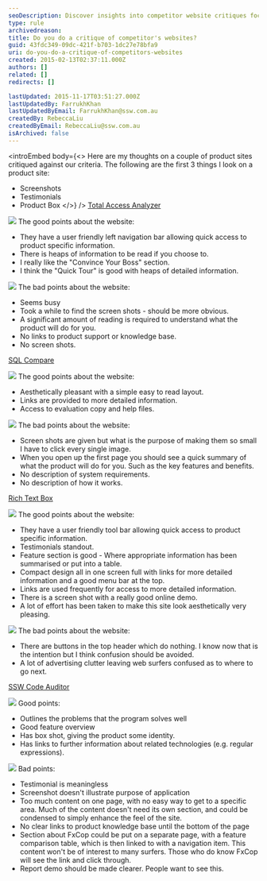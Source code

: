 ```yaml
---
seoDescription: Discover insights into competitor website critiques focusing on user experience, design, and functionality to help improve your digital presence.
type: rule
archivedreason:
title: Do you do a critique of competitor's websites?
guid: 43fdc349-09dc-421f-b703-1dc27e78bfa9
uri: do-you-do-a-critique-of-competitors-websites
created: 2015-02-13T02:37:11.000Z
authors: []
related: []
redirects: []

lastUpdated: 2015-11-17T03:51:27.000Z
lastUpdatedBy: FarrukhKhan
lastUpdatedByEmail: FarrukhKhan@ssw.com.au
createdBy: RebeccaLiu
createdByEmail: RebeccaLiu@ssw.com.au
isArchived: false
---
```


<introEmbed
  body={<>
Here are my thoughts on a couple of product sites critiqued against our criteria.       The following are the first 3 things I look on a product site:

* Screenshots
* Testimonials
* Product Box
  </>}
/>
[Total Access Analyzer](http://www.ssw.com.au/ssw/Redirect/TotalAcccessAnalyzer.htm)

![](/uploads/rules/do-you-do-a-critique-of-competitors-websites/../../assets/Good.gif) The good points about the website:

* They have a user friendly left navigation bar allowing quick access to product specific information.
* There is heaps of information to be read if you choose to.
* I really like the "Convince Your Boss" section.
* I think the "Quick Tour" is good with heaps of detailed information.

![](/uploads/rules/do-you-do-a-critique-of-competitors-websites/../../assets/Bad.gif) The bad points about the website:

* Seems busy
* Took a while to find the screen shots - should be more obvious.
* A significant amount of reading is required to understand what the product will do for you.
* No links to product support or knowledge base.
* No screen shots.

[SQL Compare](http://www.ssw.com.au/ssw/Redirect/SQLServer/SQLCompare.htm)

![](/uploads/rules/do-you-do-a-critique-of-competitors-websites/../../assets/Good.gif) The good points about the website:

* Aesthetically pleasant with a simple easy to read layout.
* Links are provided to more detailed information.
* Access to evaluation copy and help files.

![](/uploads/rules/do-you-do-a-critique-of-competitors-websites/../../assets/Bad.gif) The bad points about the website:

* Screen shots are given but what is the purpose of making them so small I have to click every single image.
* When you open up the first page you should see a quick summary of what the product will do for you. Such as the key features and benefits.
* No description of system requirements.
* No description of how it works.

[Rich Text Box](http://www.ssw.com.au/ssw/Redirect/RichTextBoxEditor.htm)

![](/uploads/rules/do-you-do-a-critique-of-competitors-websites/../../assets/Good.gif) The good points about the website:

* They have a user friendly tool bar allowing quick access to product specific information.
* Testimonials standout.
* Feature section is good - Where appropriate information has been summarised or put into a table.
* Compact design all in one screen full with links for more detailed information and a good menu bar at the top.
* Links are used frequently for access to more detailed information.
* There is a screen shot with a really good online demo.
* A lot of effort has been taken to make this site look aesthetically very pleasing.

![](/uploads/rules/do-you-do-a-critique-of-competitors-websites/../../assets/Bad.gif) The bad points about the website:

* There are buttons in the top header which do nothing. I know now that is the intention but I think confusion should be avoided.
* A lot of advertising clutter leaving web surfers confused as to where to go next.

[SSW Code Auditor](http://www.ssw.com.au/ssw/CodeAuditor/)

![](/uploads/rules/do-you-do-a-critique-of-competitors-websites/../../assets/Good.gif) Good points:

* Outlines the problems that the program solves well
* Good feature overview
* Has box shot, giving the product some identity.
* Has links to further information about related technologies (e.g. regular expressions).

![](/uploads/rules/do-you-do-a-critique-of-competitors-websites/../../assets/Bad.gif) Bad points:

* Testimonial is meaningless
* Screenshot doesn't illustrate purpose of application
* Too much content on one page, with no easy way to get to a specific area. Much of the content doesn't need its own section, and could be condensed to simply enhance the feel of the site.
* No clear links to product knowledge base until the bottom of the page
* Section about FxCop could be put on a separate page, with a feature comparison table, which is then linked to with a navigation item. This content won't be of interest to many surfers. Those who do know FxCop will see the link and click through.
* Report demo should be made clearer. People want to see this.
